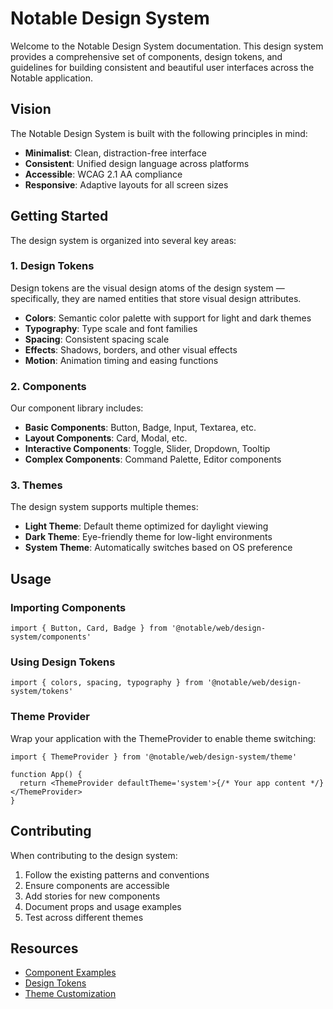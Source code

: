 
<Meta title='Design System/Introduction' />

# Notable Design System

Welcome to the Notable Design System documentation. This design system provides a comprehensive set of components,
design tokens, and guidelines for building consistent and beautiful user interfaces across the Notable application.

## Vision

The Notable Design System is built with the following principles in mind:

- **Minimalist**: Clean, distraction-free interface
- **Consistent**: Unified design language across platforms
- **Accessible**: WCAG 2.1 AA compliance
- **Responsive**: Adaptive layouts for all screen sizes

## Getting Started

The design system is organized into several key areas:

### 1. Design Tokens

Design tokens are the visual design atoms of the design system — specifically, they are named entities that store visual
design attributes.

- **Colors**: Semantic color palette with support for light and dark themes
- **Typography**: Type scale and font families
- **Spacing**: Consistent spacing scale
- **Effects**: Shadows, borders, and other visual effects
- **Motion**: Animation timing and easing functions

### 2. Components

Our component library includes:

- **Basic Components**: Button, Badge, Input, Textarea, etc.
- **Layout Components**: Card, Modal, etc.
- **Interactive Components**: Toggle, Slider, Dropdown, Tooltip
- **Complex Components**: Command Palette, Editor components

### 3. Themes

The design system supports multiple themes:

- **Light Theme**: Default theme optimized for daylight viewing
- **Dark Theme**: Eye-friendly theme for low-light environments
- **System Theme**: Automatically switches based on OS preference

## Usage

### Importing Components

```tsx
import { Button, Card, Badge } from '@notable/web/design-system/components'
```

### Using Design Tokens

```tsx
import { colors, spacing, typography } from '@notable/web/design-system/tokens'
```

### Theme Provider

Wrap your application with the ThemeProvider to enable theme switching:

```tsx
import { ThemeProvider } from '@notable/web/design-system/theme'

function App() {
  return <ThemeProvider defaultTheme='system'>{/* Your app content */}</ThemeProvider>
}
```

## Contributing

When contributing to the design system:

1. Follow the existing patterns and conventions
2. Ensure components are accessible
3. Add stories for new components
4. Document props and usage examples
5. Test across different themes

## Resources

- [Component Examples](/story/design-system-components--docs)
- [Design Tokens](/story/design-system-tokens--docs)
- [Theme Customization](/story/design-system-theme--docs)
